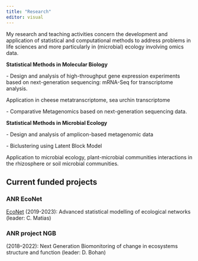 ```yaml
---
title: "Research"
editor: visual
---
```


My research and teaching activities concern the development and application of statistical and computational methods to address problems in life sciences and more particularly in (microbial) ecology involving omics data.

**Statistical Methods in Molecular Biology**

\- Design and analysis of high-throughput gene expression experiments based on next-generation sequencing: mRNA-Seq for transcriptome analysis.

Application in cheese metatranscriptome, sea urchin transcriptome

\- Comparative Metagenomics based on next-generation sequencing data.

**Statistical Methods in Microbial Ecology**

\- Design and analysis of amplicon-based metagenomic data

\- Biclustering using Latent Block Model

Application to microbial ecology, plant-microbial communities interactions in the rhizosphere or soil microbial communities.

## Current funded projects

### ANR EcoNet

[EcoNet](https://cmatias.perso.math.cnrs.fr/ANR_EcoNet.html) (2019-2023): Advanced statistical modelling of ecological networks (leader: C. Matias)

### ANR project NGB

(2018--2022): Next Generation Biomonitoring of change in ecosystems structure and function (leader: D. Bohan)
